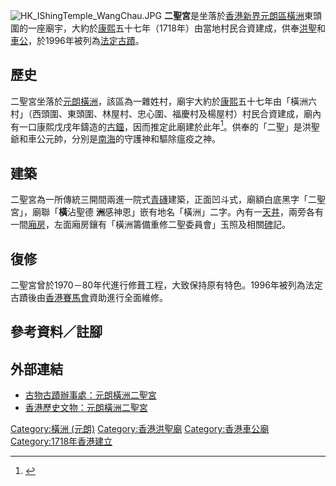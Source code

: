 [[File:HK_IShingTemple_WangChau.JPG|thumb]]
'''二聖宮'''是坐落於[[香港|香港]][[新界|新界]][[元朗區|元朗區]][[橫洲_(元朗)|橫洲]]東頭圍的一座廟宇，大約於[[康熙|康熙]]五十七年（1718年）由當地村民合資建成，供奉[[洪聖|洪聖]]和[[車公|車公]]，於1996年被列為[[香港法定古蹟列表|法定古蹟]]。

== 歷史 ==
二聖宮坐落於[[元朗|元朗]][[橫洲_(元朗)|橫洲]]，該區為一雜姓村，廟宇大約於[[康熙|康熙]]五十七年由「橫洲六村」（西頭圍、東頭圍、林屋村、忠心圍、福慶村及楊屋村）村民合資建成，廟內有一口康熙戊戌年鑄造的[[鐘_(東亞)|古鐘]]，因而推定此廟建於此年<ref>{{Cite web |language=zh-hk |url=http://hktais.lcsd.gov.hk/hktais/VBldGeneralInfo1Action.do?method=view&page=History&complexCode=ylm4M1&localename=HK&bldName=ylm4M1 |title=二聖宮：歷史 |publisher=''hktais.lcsd.gov.hk'' |accessdate=2011-02-25 |archive-date=2019-06-08 |archive-url=https://web.archive.org/web/20190608072703/http://hktais.lcsd.gov.hk/hktais/VBldGeneralInfo1Action.do?method=view&page=History&complexCode=ylm4M1&localename=HK&bldName=ylm4M1 |dead-url=no }}</ref>。供奉的「二聖」是洪聖爺和車公元帥，分別是[[南海|南海]]的守護神和驅除瘟疫之神。

== 建築 ==
二聖宮為一所傳統三開間兩進一院式[[青磚|青磚]]建築，正面凹斗式，廟額白底黑字「二聖宮」，廟聯「'''橫'''沾聖德 '''洲'''感神恩」嵌有地名「橫洲」二字。內有一[[天井|天井]]，兩旁各有一間[[廂房|廂房]]，左面廂房鑲有「橫洲籌備重修二聖委員會」玉照及相關[[碑|碑]]記。

== 復修 ==
二聖宮曾於1970－80年代進行修葺工程，大致保持原有特色。1996年被列為法定古蹟後由[[香港賽馬會|香港賽馬會]]資助進行全面維修。

== 參考資料／註腳 ==
{{Reflist}}

== 外部連結 ==
* [http://www.amo.gov.hk/b5/monuments_61.php 古物古蹟辦事處：元朗橫洲二聖宮] {{Wayback|url=http://www.amo.gov.hk/b5/monuments_61.php |date=20201025015046 }}
* [https://web.archive.org/web/20111011122404/http://www.heritage.gov.hk/tc/buildings/monuments_61.htm 香港歷史文物：元朗橫洲二聖宮]

{{香港法定古蹟}}
[[Category:橫洲_(元朗)|Category:橫洲 (元朗)]]
[[Category:香港洪聖廟|Category:香港洪聖廟]]
[[Category:香港車公廟|Category:香港車公廟]]
[[Category:1718年香港建立|Category:1718年香港建立]]